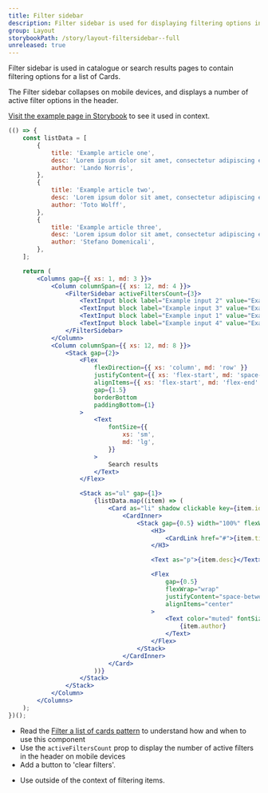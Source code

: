 ```yaml
---
title: Filter sidebar
description: Filter sidebar is used for displaying filtering options in a search result or catalogue page.
group: Layout
storybookPath: /story/layout-filtersidebar--full
unreleased: true
---
```


Filter sidebar is used in catalogue or search results pages to contain filtering options for a list of Cards.

The Filter sidebar collapses on mobile devices, and displays a number of active filter options in the header.

[Visit the example page in Storybook](/storybook/index.html?path=/story/layout-filtersidebar--full) to see it used in context.

```jsx live
(() => {
	const listData = [
		{
			title: 'Example article one',
			desc: 'Lorem ipsum dolor sit amet, consectetur adipiscing elit. Donec auctor, nisl eget ultricies aliquam, nunc nisl aliquet nunc, quis aliquam nisl nunc eget nunc. Donec auctor, nisl eget ultricies aliquam, nunc nisl aliquet nunc, quis aliquam nisl nunc eget nunc.',
			author: 'Lando Norris',
		},
		{
			title: 'Example article two',
			desc: 'Lorem ipsum dolor sit amet, consectetur adipiscing elit. Donec auctor, nisl eget ultricies aliquam, nunc nisl aliquet nunc, quis aliquam nisl nunc eget nunc. Donec auctor, nisl eget ultricies aliquam, nunc nisl aliquet nunc, quis aliquam nisl nunc eget nunc.',
			author: 'Toto Wolff',
		},
		{
			title: 'Example article three',
			desc: 'Lorem ipsum dolor sit amet, consectetur adipiscing elit. Donec auctor, nisl eget ultricies aliquam, nunc nisl aliquet nunc, quis aliquam nisl nunc eget nunc. Donec auctor, nisl eget ultricies aliquam, nunc nisl aliquet nunc, quis aliquam nisl nunc eget nunc.',
			author: 'Stefano Domenicali',
		},
	];

	return (
		<Columns gap={{ xs: 1, md: 3 }}>
			<Column columnSpan={{ xs: 12, md: 4 }}>
				<FilterSidebar activeFiltersCount={3}>
					<TextInput block label="Example input 2" value="Example" />
					<TextInput block label="Example input 3" value="Example" />
					<TextInput block label="Example input 1" value="Example" />
					<TextInput block label="Example input 4" value="Example" />
				</FilterSidebar>
			</Column>
			<Column columnSpan={{ xs: 12, md: 8 }}>
				<Stack gap={2}>
					<Flex
						flexDirection={{ xs: 'column', md: 'row' }}
						justifyContent={{ xs: 'flex-start', md: 'space-between' }}
						alignItems={{ xs: 'flex-start', md: 'flex-end' }}
						gap={1.5}
						borderBottom
						paddingBottom={1}
					>
						<Text
							fontSize={{
								xs: 'sm',
								md: 'lg',
							}}
						>
							Search results
						</Text>
					</Flex>

					<Stack as="ul" gap={1}>
						{listData.map((item) => (
							<Card as="li" shadow clickable key={item.id}>
								<CardInner>
									<Stack gap={0.5} width="100%" flexWrap="wrap">
										<H3>
											<CardLink href="#">{item.title}</CardLink>
										</H3>

										<Text as="p">{item.desc}</Text>

										<Flex
											gap={0.5}
											flexWrap="wrap"
											justifyContent="space-between"
											alignItems="center"
										>
											<Text color="muted" fontSize="xs">
												{item.author}
											</Text>
										</Flex>
									</Stack>
								</CardInner>
							</Card>
						))}
					</Stack>
				</Stack>
			</Column>
		</Columns>
	);
})();
```

<DoHeading />

- Read the [Filter a list of cards pattern](/patterns/filtering-a-dataset#filtering-a-list-of-cards) to understand how and
  when to use this component
- Use the `activeFiltersCount` prop to display the number of active filters in the header on mobile devices
- Add a button to 'clear filters'.

<DontHeading />

- Use outside of the context of filtering items.
